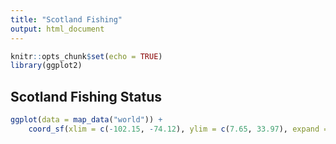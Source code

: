 ```yaml
---
title: "Scotland Fishing"
output: html_document
---
```


```r
knitr::opts_chunk$set(echo = TRUE)
library(ggplot2)
```

## Scotland Fishing Status

```r
ggplot(data = map_data("world")) +
    coord_sf(xlim = c(-102.15, -74.12), ylim = c(7.65, 33.97), expand = FALSE)
```